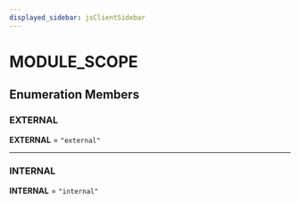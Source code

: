 ```yaml
---
displayed_sidebar: jsClientSidebar
---
```



# MODULE\_SCOPE

## Enumeration Members

### EXTERNAL

 **EXTERNAL** = ``"external"``

___

### INTERNAL

 **INTERNAL** = ``"internal"``
